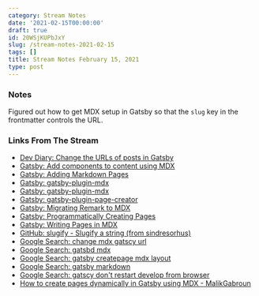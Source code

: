 ```yaml
---
category: Stream Notes
date: '2021-02-15T00:00:00'
draft: true
id: 20WSjKUPbJxY
slug: /stream-notes-2021-02-15
tags: []
title: Stream Notes February 15, 2021
type: post
---
```


### Notes

Figured out how to get MDX setup in Gatsby so that the `slug` key in the frontmatter controls the URL. 

### Links From The Stream



- [Dev Diary: Change the URLs of posts in Gatsby](https://markoskon.com/change-the-url-of-posts-in-gatsby/)
- [Gatsby: Add components to content using MDX](https://www.gatsbyjs.com/docs/how-to/routing/mdx/?__hstc=247646936.ae144a099f650cc659fb0641ca89e6dd.1613001819689.1613356794303.1613409654390.12&__hssc=247646936.6.1613409654390&__hsfp=2080001980)
- [Gatsby: Adding Markdown Pages](https://www.gatsbyjs.com/docs/how-to/routing/adding-markdown-pages/)
- [Gatsby: gatsby-plugin-mdx](https://www.gatsbyjs.com/plugins/gatsby-plugin-mdx/)
- [Gatsby: gatsby-plugin-mdx](https://www.gatsbyjs.com/plugins/gatsby-plugin-mdx/#default-layouts)
- [Gatsby: gatsby-plugin-page-creator](https://www.gatsbyjs.com/plugins/gatsby-plugin-page-creator/)
- [Gatsby: Migrating Remark to MDX](https://www.gatsbyjs.com/docs/how-to/routing/migrate-remark-to-mdx/)
- [Gatsby: Programmatically Creating Pages](https://www.gatsbyjs.com/docs/mdx/programmatically-creating-pages/)
- [Gatsby: Writing Pages in MDX](https://www.gatsbyjs.com/docs/mdx/writing-pages/)
- [GitHub: slugify - Slugify a string (from sindresorhus)](https://github.com/sindresorhus/slugify#options)
- [Google Search: change mdx gatscy url](https://www.google.com/search?client=safari&rls=en&q=change+mdx+gatscy+url&ie=UTF-8&oe=UTF-8)
- [Google Search: gatsbd mdx](https://www.google.com/search?newwindow=1&client=safari&rls=en&ei=O_AqYObTCITZ5gL7oL_wAQ&q=gatsbd+mdx&oq=gatsbd+mdx&gs_lcp=Cgdnd3Mtd2l6EAMyBAgAEA0yBAgAEA0yBAgAEA0yBAgAEA0yBAgAEA0yBAgAEA0yBAgAEA0yBAgAEA0yBAgAEA0yBAgAEA06BwgAELADEA1Q0xBY0xBg3hRoAXAAeACAAaYBiAH3AZIBAzEuMZgBAKABAaoBB2d3cy13aXrIAQrAAQE&sclient=gws-wiz&ved=0ahUKEwim3YmB8-zuAhWErFkKHXvQDx4Q4dUDCAw&uact=5)
- [Google Search: gatsby createpage mdx layout](https://www.google.com/search?newwindow=1&client=safari&rls=en&ei=NAcrYMqRLIGe5gKBqKo4&q=gatsby+createpage+mdx+layout&oq=gatsby+createpage+mdx+layout&gs_lcp=Cgdnd3Mtd2l6EAMyBQgAEM0COgcIABBHELADUJoUWJoUYIMbaAFwAngAgAGGAYgB2QGSAQMxLjGYAQCgAQGqAQdnd3Mtd2l6yAEIwAEB&sclient=gws-wiz&ved=0ahUKEwjK-9D1iO3uAhUBj1kKHQGUCgcQ4dUDCAw&uact=5)
- [Google Search: gatsby markdown](https://www.google.com/search?newwindow=1&client=safari&rls=en&ei=HfUqYMniMYHW5gKfnq04&q=gatsby+markdown&oq=gatsby+markdown&gs_lcp=Cgdnd3Mtd2l6EAMyBQgAEJECMgIIADICCAAyAggAMgIIADICCAAyAggAMgIIADICCAAyAggAOgcIABBHELADOgQIABANUK4hWMQwYNg1aANwAngAgAFniAGgBJIBAzYuMZgBAKABAaoBB2d3cy13aXrIAQjAAQE&sclient=gws-wiz&ved=0ahUKEwiJ5bjV9-zuAhUBq1kKHR9PCwcQ4dUDCAw&uact=5)
- [Google Search: gatscy don't restart develop from browser](https://www.google.com/search?client=safari&rls=en&q=gatscy+don%27t+restart+develop+from+browser&ie=UTF-8&oe=UTF-8)
- [How to create pages dynamically in Gatsby using MDX - MalikGabroun](https://malikgabroun.com/blog/gatsby-create-pages-with-mdx)